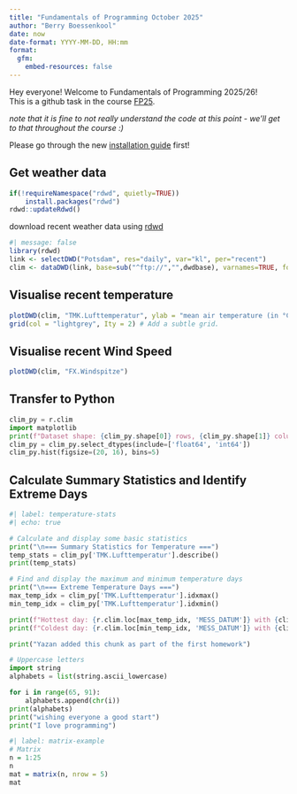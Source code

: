 ---
title: "Fundamentals of Programming October 2025"
author: "Berry Boessenkool"
date: now
date-format: YYYY-MM-DD, HH:mm
format:
  gfm:
    embed-resources: false
---

Hey everyone! Welcome to Fundamentals of Programming 2025/26!\
This is a github task in the course [FP25](https://open.hpi.de/courses/hpi-dh-fprog2025).

*note that it is fine to not really understand the code at this point - we'll get to that throughout the course :)*

Please go through the new [installation guide](https://github.com/brry/fpsetup#software-installation-guide) first!

## Get weather data

```{r, packages, warning=FALSE, message=FALSE}
if(!requireNamespace("rdwd", quietly=TRUE))
	install.packages("rdwd")
rdwd::updateRdwd()
```

download recent weather data using [rdwd](https://bookdown.org/brry/rdwd/)

```{r, get_weather_data}
#| message: false
library(rdwd)
link <- selectDWD("Potsdam", res="daily", var="kl", per="recent")
clim <- dataDWD(link, base=sub("^ftp://","",dwdbase), varnames=TRUE, force=24)
```

## Visualise recent temperature

```{r, plot_clim}
plotDWD(clim, "TMK.Lufttemperatur", ylab = "mean air temperature (in °C)", col = "darkgreen")
grid(col = "lightgrey", Ity = 2) # Add a subtle grid.
```

## Visualise recent Wind Speed

```{r, plot_Wind_Speed}
plotDWD(clim, "FX.Windspitze")
```

## Transfer to Python

```{python, histograms, results="hide"}
clim_py = r.clim
import matplotlib
print(f"Dataset shape: {clim_py.shape[0]} rows, {clim_py.shape[1]} columns")
clim_py = clim_py.select_dtypes(include=['float64', 'int64'])
clim_py.hist(figsize=(20, 16), bins=5)
```

## Calculate Summary Statistics and Identify Extreme Days

```{python}
#| label: temperature-stats
#| echo: true

# Calculate and display some basic statistics
print("\n=== Summary Statistics for Temperature ===")
temp_stats = clim_py['TMK.Lufttemperatur'].describe()
print(temp_stats)

# Find and display the maximum and minimum temperature days
print("\n=== Extreme Temperature Days ===")
max_temp_idx = clim_py['TMK.Lufttemperatur'].idxmax()
min_temp_idx = clim_py['TMK.Lufttemperatur'].idxmin()

print(f"Hottest day: {r.clim.loc[max_temp_idx, 'MESS_DATUM']} with {clim_py.loc[max_temp_idx, 'TMK.Lufttemperatur']:.1f}°C")
print(f"Coldest day: {r.clim.loc[min_temp_idx, 'MESS_DATUM']} with {clim_py.loc[min_temp_idx, 'TMK.Lufttemperatur']:.1f}°C")
```

```{python, yazan_chunk, echo=FALSE}
print("Yazan added this chunk as part of the first homework")

# Uppercase letters
import string
alphabets = list(string.ascii_lowercase)

for i in range(65, 91):
    alphabets.append(chr(i))
print(alphabets)
print("wishing everyone a good start")
print("I love programming")
```

```{R, Mouna, Warning=FALSE}
#| label: matrix-example
# Matrix
n = 1:25
n
mat = matrix(n, nrow = 5)
mat
```
